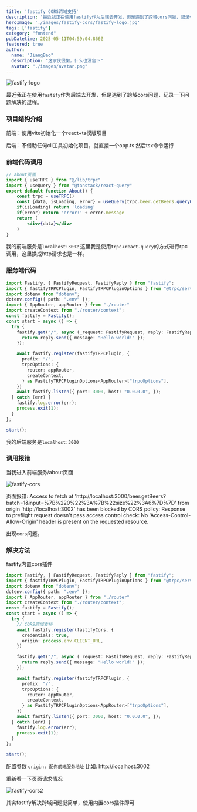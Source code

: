```yaml
---
title: 'fastify CORS跨域支持'
description: '最近我正在使用fastify作为后端去开发，但是遇到了跨域cors问题，记录一下问题解决的过程。'
heroImage: './images/fastify-cors/fastify-logo.jpg'
tags: ['fastify']
category: "fontend"
pubDatetime: 2025-05-11T04:59:04.866Z
featured: true
author:
  name: "JiangBao"
  description: "这家伙很懒，什么也没留下"
  avatar: "./images/avatar.png"
---
```



<Image src={fastifyLogo} alt="fastify-logo" class="border-4" />

最近我正在使用`fastify`作为后端去开发，但是遇到了跨域cors问题，记录一下问题解决的过程。

### 项目结构介绍

前端：使用vite初始化一个react+ts模版项目

后端：不借助任何cli工具初始化项目，就直接一个app.ts 然后tsx命令运行


### 前端代码调用

```jsx
// about页面
import { useTRPC } from "@/lib/trpc"
import { useQuery } from "@tanstack/react-query"
export default function About() {
    const trpc = useTRPC()
    const {data, isLoading, error} = useQuery(trpc.beer.getBeers.queryOptions({size: 6}))
    if(isLoading) return 'loading'
    if(error) return 'error:' + error.message
    return (
        <div>{data}</div>
    )
}
```
我的前端服务是`localhost:3002`
这里我是使用`trpc`+`react-query`的方式进行rpc调用，这里换成http请求也是一样。


### 服务端代码

```ts
import Fastify, { FastifyRequest, FastifyReply } from "fastify";
import { fastifyTRPCPlugin, FastifyTRPCPluginOptions } from "@trpc/server/adapters/fastify"
import dotenv from "dotenv";
dotenv.config({ path: ".env" });
import { AppRouter, appRouter } from "./router"
import createContext from "./router/context";
const fastify = Fastify();
const start = async () => {
  try {
    fastify.get("/", async (_request: FastifyRequest, reply: FastifyReply) => {
      return reply.send({ message: "Hello world!" });
    });

    await fastify.register(fastifyTRPCPlugin, {
      prefix: "/",
      trpcOptions: {
        router: appRouter,
        createContext,
      } as FastifyTRPCPluginOptions<AppRouter>["trpcOptions"],
    })
    await fastify.listen({ port: 3000, host: "0.0.0.0", });
  } catch (err) {
    fastify.log.error(err);
    process.exit(1);
  }
};

start();

```
我的后端服务是`localhost:3000`



### 调用报错

当我进入前端服务/about页面

<Image src={fastifyCors1} alt="fastify-cors" class="border-4" />

页面报错: Access to fetch at 'http://localhost:3000/beer.getBeers?batch=1&input=%7B%220%22%3A%7B%22size%22%3A6%7D%7D' from origin 'http://localhost:3002' has been blocked by CORS policy: Response to preflight request doesn't pass access control check: No 'Access-Control-Allow-Origin' header is present on the requested resource.

出现cors问题。


### 解决方法

fastify内置cors插件

```ts
import Fastify, { FastifyRequest, FastifyReply } from "fastify";
import { fastifyTRPCPlugin, FastifyTRPCPluginOptions } from "@trpc/server/adapters/fastify"
import dotenv from "dotenv";
dotenv.config({ path: ".env" });
import { AppRouter, appRouter } from "./router"
import createContext from "./router/context";
const fastify = Fastify();
const start = async () => {
  try {
    // CORS跨域支持
    await fastify.register(fastifyCors, {
      credentials: true,
      origin: process.env.CLIENT_URL,
    })

    fastify.get("/", async (_request: FastifyRequest, reply: FastifyReply) => {
      return reply.send({ message: "Hello world!" });
    });

    await fastify.register(fastifyTRPCPlugin, {
      prefix: "/",
      trpcOptions: {
        router: appRouter,
        createContext,
      } as FastifyTRPCPluginOptions<AppRouter>["trpcOptions"],
    })
    await fastify.listen({ port: 3000, host: "0.0.0.0", });
  } catch (err) {
    fastify.log.error(err);
    process.exit(1);
  }
};

start();

```

配置参数 `origin: 配你前端服务地址` 比如: http://localhost:3002 

重新看一下页面请求情况

<Image src={fastifyCors2} alt="fastify-cors2" class="border-4" />


其实fastify解决跨域问题挺简单，使用内置cors插件即可
